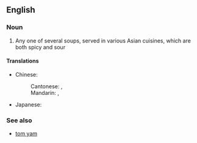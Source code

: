 ==English==
{{wikipedia}}

===Noun===
{{en-noun|~}}

# Any one of several soups, served in various Asian cuisines, which are both spicy and sour

====Translations====
{{trans-top|Asian soup}}
* Chinese:
*: Cantonese: {{t|yue|酸辣湯|sc=Hani}}, {{t|yue|酸辣汤|tr=syun1 laat6 tong1|sc=Hani}}
*: Mandarin: {{t+|cmn|酸辣湯|sc=Hani}}, {{t+|cmn|酸辣汤|tr=suānlàtāng|sc=Hani}}
{{trans-mid}}
* Japanese: {{t|ja|酸辣湯|tr=サンラータン, sanrātan}}
{{trans-bottom}}

===See also===
* [[tom yam]]

{{topics|en|Soups}}